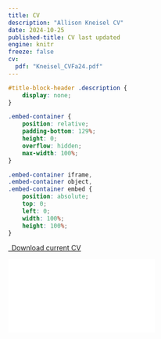 ```yaml
---
title: CV
description: "Allison Kneisel CV"
date: 2024-10-25
published-title: CV last updated
engine: knitr
freeze: false
cv:
  pdf: "Kneisel_CVFa24.pdf"
---
```


```css
#title-block-header .description {
    display: none;
}
```

```css
.embed-container {
    position: relative;
    padding-bottom: 129%;
    height: 0;
    overflow: hidden;
    max-width: 100%;
}

.embed-container iframe,
.embed-container object,
.embed-container embed {
    position: absolute;
    top: 0;
    left: 0;
    width: 100%;
    height: 100%;
}
```

<p class="text-center">

<a class="btn btn-primary btn-lg cv-download" href="`r rmarkdown::metadata$cv$pdf`" target="_blank"> <i class="fa-solid fa-file-arrow-down"></i> Download current CV </a>

</p>

::: embed-container
<iframe src="`r rmarkdown::metadata$cv$pdf`" style="border: 0.5px"></iframe>
:::
